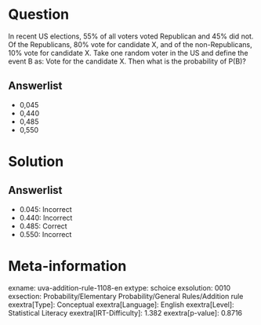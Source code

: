 Question
========

In recent US elections, 55% of all voters voted Republican and 45% did not. Of the Republicans, 80% vote for candidate X, and of the non-Republicans, 10% vote for candidate X. Take one random voter in the US and define the event B as: Vote for the candidate X. Then what is the probability of P(B)?

Answerlist
----------

* 0,045
* 0,440
* 0,485
* 0,550

Solution
========

Answerlist
----------

* 0.045: Incorrect
* 0.440: Incorrect
* 0.485: Correct
* 0.550: Incorrect

Meta-information
================
exname: uva-addition-rule-1108-en
extype: schoice
exsolution: 0010
exsection: Probability/Elementary Probability/General Rules/Addition rule
exextra[Type]: Conceptual
exextra[Language]: English
exextra[Level]: Statistical Literacy
exextra[IRT-Difficulty]: 1.382
exextra[p-value]: 0.8716
